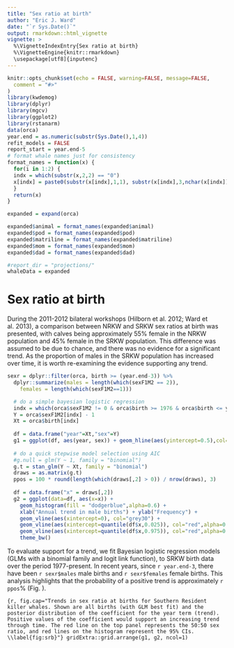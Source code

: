 ```yaml
---
title: "Sex ratio at birth"
author: "Eric J. Ward"
date: "`r Sys.Date()`"
output: rmarkdown::html_vignette
vignette: >
  %\VignetteIndexEntry{Sex ratio at birth}
  %\VignetteEngine{knitr::rmarkdown}
  \usepackage[utf8]{inputenc}
---
```



```r
knitr::opts_chunk$set(echo = FALSE, warning=FALSE, message=FALSE,
  comment = "#>"
)
library(kwdemog)
library(dplyr)
library(mgcv)
library(ggplot2)
library(rstanarm)
data(orca)
year.end = as.numeric(substr(Sys.Date(),1,4))
refit_models = FALSE
report_start = year.end-5
# format whale names just for consistency
format_names = function(x) {
  for(i in 1:2) {
  indx = which(substr(x,2,2) == "0")
  x[indx] = paste0(substr(x[indx],1,1), substr(x[indx],3,nchar(x[indx])))
  }
  return(x)
}

expanded = expand(orca)

expanded$animal = format_names(expanded$animal)
expanded$pod = format_names(expanded$pod)
expanded$matriline = format_names(expanded$matriline)
expanded$mom = format_names(expanded$mom)
expanded$dad = format_names(expanded$dad)

#report_dir = "projections/"
whaleData = expanded

```

# Sex ratio at birth

During the 2011-2012 bilateral workshops (Hilborn et al. 2012; Ward et al. 2013), a comparison between NRKW and SRKW sex ratios at birth was presented, with calves being approximately 55\% female in the NRKW population and 45\% female in the SRKW population. This difference was assumed to be due to chance, and there was no evidence for a significant trend. As the proportion of males in the SRKW population has increased over time, it is worth re-examining the evidence supporting any trend. 
  
```r
sexr = dplyr::filter(orca, birth >= (year.end-3)) %>% 
  dplyr::summarize(males = length(which(sexF1M2 == 2)), 
    females = length(which(sexF1M2==1)))
```

```r
  # do a simple bayesian logistic regression 
  indx = which(orca$sexF1M2 != 0 & orca$birth >= 1976 & orca$birth <= year.end)
  Y = orca$sexF1M2[indx] - 1
  Xt = orca$birth[indx]
  
  df = data.frame("year"=Xt,"sex"=Y)
  g1 = ggplot(df, aes(year, sex)) + geom_hline(aes(yintercept=0.5),col="red",alpha=0.3) + geom_point(col="blue",alpha=0.3, position=position_dodge(width = 1)) + geom_smooth(method = "glm", method.args = list(family = "binomial")) + xlab("Year") + ylab("Sex (0 = F, 1 = M)") + theme_bw()
  
  # do a quick stepwise model selection using AIC
  #g.null = glm(Y ~ 1, family = "binomial")
  g.t = stan_glm(Y ~ Xt, family = "binomial")
  draws = as.matrix(g.t)
  ppos = 100 * round(length(which(draws[,2] > 0)) / nrow(draws), 3)
  
  df = data.frame("x" = draws[,2])
  g2 = ggplot(data=df, aes(x=x)) + 
    geom_histogram(fill = "dodgerblue",alpha=0.6) + 
    xlab("Annual trend in male births") + ylab("Frequency") + 
    geom_vline(aes(xintercept=0), col="grey30") + 
    geom_vline(aes(xintercept=quantile(df$x,0.025)), col="red",alpha=0.3) + 
    geom_vline(aes(xintercept=quantile(df$x,0.975)), col="red",alpha=0.3) + 
    theme_bw()
```

To evaluate support for a trend, we fit Bayesian logistic regression models (GLMs with a binomial family and logit link function), to SRKW birth data over the period 1977-present. In recent years, since `r year.end-3`, there have been `r sexr$males` male births and `r sexr$females` female births. This analysis highlights that the probability of a positive trend is approximately `r ppos`\% (Fig. \ref{fig:srb}).

```{r, fig.cap="Trends in sex ratio at births for Southern Resident killer whales. Shown are all births (with GLM best fit) and the posterior distribution of the coefficient for the year term (trend). Positive values of the coefficient would support an increasing trend through time. The red line on the top panel represents the 50:50 sex ratio, and red lines on the histogram represent the 95% CIs. \\label{fig:srb}"}
gridExtra::grid.arrange(g1, g2, ncol=1)
```
